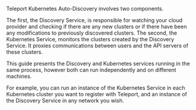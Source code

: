 Teleport Kubernetes Auto-Discovery involves two components.

The first, the Discovery Service, is responsible for watching your cloud
provider and checking if there are any new clusters or if there have been any
modifications to previously discovered clusters. The second, the Kubernetes
Service, monitors the clusters created by the Discovery Service. It proxies
communications between users and the API servers of these clusters.

<Admonition type="tip">

This guide presents the Discovery and Kubernetes services running in the same
process, however both can run independently and on different machines. 

For example, you can run an instance of the Kubernetes Service in each
Kubernetes cluster you want to register with Teleport, and an instance of the
Discovery Service in any network you wish. 

</Admonition>
